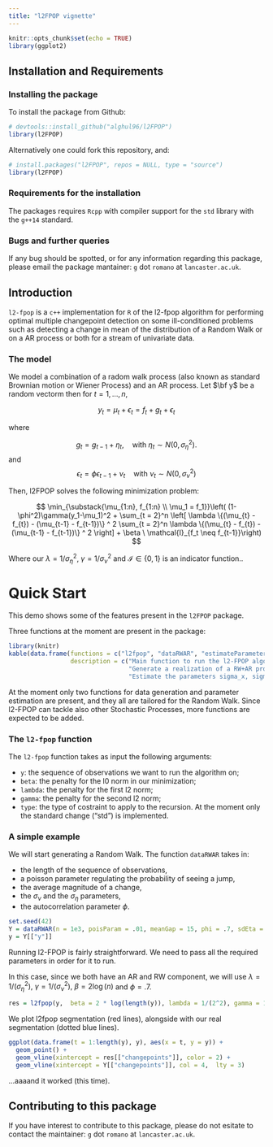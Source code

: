 ```yaml
---
title: "l2FPOP vignette"
---
```


```r
knitr::opts_chunk$set(echo = TRUE)
library(ggplot2)
```

## Installation and Requirements

### Installing the package

To install the package from Github: 

```r
# devtools::install_github("alghul96/l2FPOP")
library(l2FPOP)
```


Alternatively one could fork this repository, and: 

```r
# install.packages("l2FPOP", repos = NULL, type = "source")
library(l2FPOP)
```


### Requirements for the installation

The packages requires `Rcpp` with compiler support for the `std` library with the `g++14` standard.


### Bugs and further queries

If any bug should be spotted, or for any information regarding this package, please email the package mantainer: `g` dot `romano` at `lancaster.ac.uk`.

## Introduction

`l2-fpop` is a `c++` implementation for `R` of the l2-fpop algorithm for performing optimal multiple changepoint detection on some ill-conditioned problems such as detecting a change in mean of the distribution of a Random Walk or on a AR process or both for a stream of univariate data.


### The model

We model a combination of a radom walk process (also known as standard Brownian motion or Wiener Process) and an AR process. 
Let $\bf y$ be a random vectorm then for $t=1,\ldots,n$, 


$$
y_t = \mu_t + \epsilon_t=f_t+g_t+\epsilon_t
$$

where

$$
g_t = g_{t-1} + \eta_t, \quad \text{with} \ \eta_t \sim N(0, \sigma_\eta^2).
$$
and 
$$
 \epsilon_t = \phi \epsilon_{t-1} + \nu_t \quad \text{with} \ \nu_t \sim N(0, \sigma_\nu^2)
$$

Then, l2FPOP solves the following minimization problem: 

$$
\min_{\substack{\mu_{1:n}, f_{1:n} \\  \mu_1 = f_1}}\left(  (1-\phi^2)\gamma(y_1-\mu_1)^2 + \sum_{t = 2}^n  \left[ \lambda \{(\mu_{t} - f_{t}) - (\mu_{t-1} - f_{t-1})\} ^ 2 \sum_{t = 2}^n  \lambda \{(\mu_{t} - f_{t}) - (\mu_{t-1} - f_{t-1})\} ^ 2 \right] + \beta \ \mathcal{I}_{f_t \neq f_{t-1}}\right)
$$

Where our $\lambda = 1/\sigma_\eta^2$, $\gamma = 1/\sigma_\nu^2$ and $\mathcal{I} \in \{0, 1 \}$ is an indicator function..

# Quick Start

This demo shows some of the features present in the `l2FPOP` package. 

Three functions at the moment are present in the package:

```r
library(knitr)
kable(data.frame(functions = c("l2fpop", "dataRWAR", "estimateParameters"), 
                 description = c("Main function to run the l2-FPOP algorithm on a sequence of observations",
                                 "Generate a realization of a RW+AR process",
                                 "Estimate the parameters sigma_x, sigma_y of a RW")), format = "markdown")
```

At the moment only two functions for data generation and parameter estimation are present, and they all are tailored for the Random Walk. Since l2-FPOP can tackle also other Stochastic Processes, more functions are expected to be added.

### The `l2-fpop` function

The `l2-fpop` function takes as input the following arguments:

- `y`: the sequence of observations we want to run the algorithm on;
- `beta`: the penalty for the l0 norm in our minimization;
- `lambda`: the penalty for the first l2 norm;
- `gamma`: the penalty for the second l2 norm;
- `type`: the type of costraint to apply to the recursion. At the moment only the standard change ("std") is implemented.

### A simple example

We will start generating a Random Walk. The function `dataRWAR` takes in:

- the length of the sequence of observations,
- a poisson parameter regulating the probability of seeing a jump,
- the average magnitude of a change,
- the $\sigma_\nu$ and the $\sigma_\eta$ parameters,
- the autocorrelation parameter $\phi$.

```r
set.seed(42)
Y = dataRWAR(n = 1e3, poisParam = .01, meanGap = 15, phi = .7, sdEta = 2, sdNi = .3)
y = Y[["y"]]
```

Running l2-FPOP is fairly straightforward. We need to pass all the required parameters in order for it to run.

In this case, since we both have an AR and RW component, we will use $\lambda = 1/(\sigma_\eta^2), \ \gamma = 1/(\sigma_\nu^2), \ \beta = 2 \log(n)$ and $\phi = .7$.

```r
res = l2fpop(y,  beta = 2 * log(length(y)), lambda = 1/(2^2), gamma = 1/(.3)^2, phi = 0.7)
```

We plot l2fpop segmentation (red lines), alongside with our real segmentation (dotted blue lines).

```r
ggplot(data.frame(t = 1:length(y), y), aes(x = t, y = y)) +
  geom_point() +
  geom_vline(xintercept = res[["changepoints"]], color = 2) +
  geom_vline(xintercept = Y[["changepoints"]], col = 4,  lty = 3)
```

...aaaand it worked (this time).

## Contributing to this package

If you have interest to contribute to this package, please do not esitate to contact the maintainer:  `g` dot `romano` at `lancaster.ac.uk`.